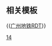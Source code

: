 {{Routemap
| title = 广州地铁14号线
| title-bg = {{广州地铁颜色|14}}
| title-color = white
| text-width = 0,80,100%
| collapsible = no
| inline = <includeonly>yes</includeonly>
| map =
utENDEa~~ ~~{{广州地铁RDT/dim|<del>预留延伸</del>}}
utBHF~~ ~~{{广州地铁/车站|东风}}
WASSERq\utKRZW\WASSERq~~ ~~ ~~ ~~[[流溪河]]
utBHF~~ ~~{{广州地铁/车站|从化客运站}}
utKRZW
uhtSTRe
\\uhABZg+l\uhSTReq\uKDSTeq~~ ~~[[邓村车辆段]]
uhBHF~~ ~~{{广州地铁/车站|赤草}}
uhBHF~~ ~~{{广州地铁/车站|神岗}}
uhBHF~~ ~~{{广州地铁/车站|太平}}
-startCollapsible-collapsed-replace
\\uhSTR\uhCONTg\~~ ~~知识城支线
\\uhCONTf\\
\\utCONTg~~ ~~ ~~ ~~{{rmr|增城广场|Ricon=U}}
\uKDSTa\utENDEa\utSTR\~~ ~~[[镇龙车辆段]]
\uSTR\BLc2!~utXBHF-L\KBL3!~utXBHF-R\~~ ~~{{广州地铁/车站|镇龙}}~~{{广州地铁路线链接|21|N}}
exhSTR+l\uemKRZh\KBL1!~utSTR!~exhBHFq\BLc4!~uemtKRZh\exhCONTfq~~ ~~ ~~ ~~{{广州地铁RDT/dim|[[穗深城际铁路|新白广城际线]]}}
exhSTR!~MFADEf\utSTRa\utKRWg+l\utKRWgr\~~ ~~ ~~ ~~联络线前往[[广州地铁21号线|21号线]]
utABZgl\utKRZtu\utABZg+r
utKRWl\utKRWg+r\utCONTf~~ ~~ ~~ ~~{{rmr|员村|Ricon=D}}
utBHF~~ ~~{{广州地铁/车站|镇龙北}}
utBHF~~ ~~{{广州地铁/车站|汤村}}
utBHF~~ ~~{{广州地铁/车站|旺村}}
utBHF~~ ~~{{广州地铁/车站|何棠下}}
utBHF~~ ~~{{广州地铁/车站|知识城}}
exhSTR!~MFADEg\\utBHF\\~~ ~~{{广州地铁/车站|枫下}}
exhSTRl\KBL2!~exhBHFq\uemtKRZh!~BLc3\exhCONTfq\~~ ~~ ~~ ~~{{广州地铁RDT/dim|新白广城际线}}
BLc1\KBL4!~utBHF\~~ ~~{{广州地铁/车站|新南}}
utBHF~~ ~~{{广州地铁/车站|红卫}}
\\utKRWl\utKRW+r\
\uhCONTg\uhtSTRe
-endCollapsible
\uhXBHF-L\uhXBHF-R~~ ~~{{广州地铁/车站|新和}}
\uhKRWg+l\uhKRWr
uhBHF~~ ~~{{广州地铁/车站|马沥}}
uhBHF~~ ~~{{广州地铁/车站|钟落潭}}
BLc2\KBL3!~uhBHF\~~ ~~{{广州地铁/车站|竹料}}
exhCONTgq\KBL1!~exhBHFq\uemhKRZhu!~BLc4\exhABZq+r\exhCONTfq~~ ~~ ~~ ~~{{广州地铁RDT/dim|[[穗深城际铁路|新白广城际线]]}}
\uhtSTRa\exhCONTf~~ ~~ ~~ ~~{{广州地铁RDT/dim|[[广佛环线]]}}
utBHF~~ ~~{{广州地铁/车站|太和}}
hCONTgq\umtKRZh\hCONTfq~~ ~~ ~~ ~~[[广石线]]
\utABZgl+l\utSTR+r
\utSTR\utKDSTe~~ ~~[[石湖停车场]]
utBHF~~ ~~{{广州地铁/车站|夏良}}
utBHF~~ ~~{{广州地铁/车站|白云东平}}
d\utv-STR\uKDSTa~~ ~~[[嘉禾车辆段]]
d\\utv-STR!~uSTRc2\uSTR3!~uSPLa\
d\utCONTgq\utv-STR!~utSTRq!~uvSTR+1-\uvKRZt!~uSTRc4\utv-STR+r~~ ~~ ~~ ~~{{rmr|Licon=L|机场北|番禺广场|Ricon=D}}
\d\uvSTR-!~utv-STR\udSTR2\utdSTRa!~udSTRc3\utv-STR
\d\utvSTRa-!~utv-STR\udSTRc1\utvSTR-!~uSTR2+4!~utÜWu2\utdSTR!~utSTRc3
\d\utv-SHI2g+r\utv-STR\utdSTRc1\utdABZg+4~~ ~~ ~~ ~~联络线前往[[嘉禾车辆段]]
\\utKBHFxe!~HUBaq\utXBHF-L!~HUBq\utXBHF-R!~HUBeq~~ ~~{{广州地铁/车站|嘉禾望岗}}~~{{广州地铁路线链接|2|N}} {{广州地铁路线链接|3|N}}
\\uextSTR\utSTR\utCONTf~~ ~~ ~~ ~~{{rmr|Licon=D|广州南站}}
\uextSTR\utSTR!~MFADEf
uextBHF~~ ~~{{广州地铁RDT/dim|{{广州地铁/车站|彭边}}}}
uextBHF~~ ~~{{广州地铁RDT/dim|{{广州地铁/车站|鹤南}}}}
uextBHF~~ ~~{{广州地铁RDT/dim|{{广州地铁/车站|创意园}}}}
uextBHF~~ ~~{{广州地铁RDT/dim|{{广州地铁/车站|马务}}}}
uextCONTgq\uextTINTxt\uextCONTfq~~ ~~{{广州地铁RDT/dim|{{广州地铁/车站|新市墟}}}}~~{{广州地铁RDT/dim|{{广州地铁路线链接|12|N}}}}~~{{广州地铁RDT/dim|{{rmr|Licon=L|浔峰岗|大学城南|Ricon=R}}}}
uextBHF~~ ~~{{广州地铁RDT/dim|{{广州地铁/车站|岗贝}}}}
uextBHF~~ ~~{{广州地铁RDT/dim|{{广州地铁/车站|乐嘉路}}}}
CONTg\uextSTR\utSTR!~MFADEg
CONTgq\ABZqlr\uxmtKRZ\utSTR!~kSTR2+r\kSTRc3~~ ~~ ~~ ~~[[广深铁路|广深]] [[京广铁路|京广]] [[广茂铁路]]
\\uextSTR2!~lMSTRc2o!~utSTRc2\BLc2!~utSTR3\KBL3!~kBHF+4
utCONTgq\utkSTR2+r!~lMSTRc2o!~utSTRc2\BLaq!~utBHF3+1!~HUBa\uextSTR+4!~lMSTRc4o!~utSTRc4!~BLr+1\CONTf!~BLc4~~ ~~ ~~ ~~{{rmr|Licon=L|滘口}}
uextCONTgq!~utSTRc2\uxtKRZq3+1tu\uxtKRZq+4tu!~lMSTRc4o!~utSTRc4!~HUBtl\uextKBHFe!~uextINTq!~HUBeq\uextCONTfq~~ ~~{{广州地铁RDT/dim|{{广州地铁/车站|广州火车站}}}}~~ ~~{{广州地铁RDT/dim|{{rmr|Licon=L|外圈|内圈|Ricon=R}}}}
utCONT1\utSTRc4\utBHF!~HUBe\\~~ ~~ ~~{{广州地铁路线链接|2|N}} {{广州地铁路线链接|5|N}} {{广州地铁RDT/dim|{{广州地铁路线链接|11|N}}}}~~{{rmr|Licon=c3|广州南站}}
utCONTf~~ ~~ ~~ ~~{{广州地铁RDT/dim|{{rmr|黄埔客运港|Ricon=D}}}}
|bottom={{navbar|广州地铁RDT/14}}
}}<noinclude>

{{Rdt intro|[[广州地铁14号线]]}}

== 相关模板 ==

{{[[Template:广州地铁RDT|广州地铁RDT]]}}

[[Category:广州地铁RDT|14]]
</noinclude>